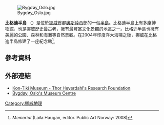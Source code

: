 [[File:Bygdøy_Oslo.jpg|thumb]]

'''比格迪半島''' （{{lang-no|Bygdøy}}）是位於[[挪威|挪威]]首都[[奧斯陸|奧斯陸]]西部的一個[[半島|半島]]。比格迪半島上有多座博物館，也是挪威歷史最古老，擁有最豐富文化景觀的地區之一。比格迪半島也擁有美麗的公園、森林和海灘等自然景觀。在2004年印度洋大海嘯之後，挪威在比格迪半島修建了一座紀念館<ref>''Memorial'' (Laila Haugan, editor. Public Art Norway: 2008)</ref>。
==參考資料==
{{reflist}}
==外部連結==
*[https://web.archive.org/web/20140401124437/http://www.kon-tiki.no/e_aapning.php Kon-Tiki Museum - Thor Heyerdahl's Research Foundation]
*[http://www.explorenorth.com/library/weekly/aa122200a.htm Bygdøy, Oslo's Museum Centre] {{Wayback|url=http://www.explorenorth.com/library/weekly/aa122200a.htm |date=20190905133642 }}
{{coord|59|54|25|N|10|40|49|E|region:NO_type:isle|display=title}}
[[Category:挪威地理|Category:挪威地理]]